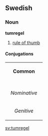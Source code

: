 ==Swedish==
===Noun===
'''tumregel'''

#[[rule of thumb]]

====Conjugations====
{| border=1 cellspacing=0 
| bgcolor=#FFFFF0 colspan=5 align=center | '''Common''' 
|- 
|- bgcolor=#FFFFF0 align=center 
! rowspan=2 | 
| colspan=2 width=105 | ''Singular'' 
| colspan=2 | ''Plural'' 
|- bgcolor=#FFFFF0 align=center 
| width=105 | ''Indefinite'' 
| width=105 | ''Definite'' 
| width=105 | ''Indefinite'' 
|  width=105 | ''Definite'' 
|- align=center 
| width=105 bgcolor=#FFFFF0 | ''Nominative'' 
| [[tumregel]] 
| [[tumregeln]]
| [[tumregler]] 
| [[tumreglerna]] 
|- align=center 
| width=105 bgcolor=#FFFFF0 | ''Genitive'' 
| [[tumregels]] 
| [[tumregelns]] 
| [[tumreglers]] 
| [[tumreglernas]]
|} 

[[sv:tumregel]]